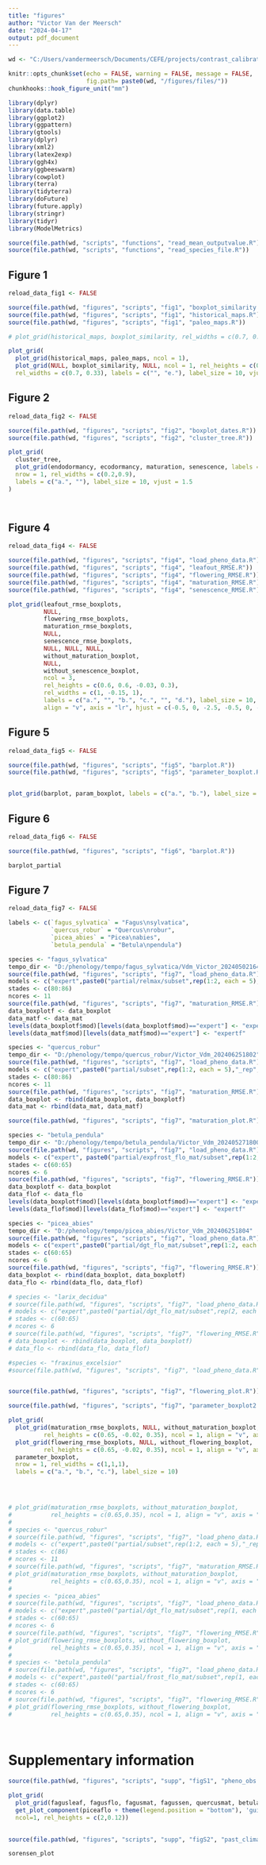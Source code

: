 ```yaml
---
title: "figures"
author: "Victor Van der Meersch"
date: "2024-04-17"
output: pdf_document
---
```


```r
wd <- "C:/Users/vandermeersch/Documents/CEFE/projects/contrast_calibrations"

knitr::opts_chunk$set(echo = FALSE, warning = FALSE, message = FALSE,
                      fig.path= paste0(wd, "/figures/files/"))
chunkhooks::hook_figure_unit("mm")

library(dplyr)
library(data.table)
library(ggplot2)
library(ggpattern)
library(gtools)
library(dplyr)
library(xml2)
library(latex2exp)
library(ggh4x)
library(ggbeeswarm)
library(cowplot)
library(terra)
library(tidyterra)
library(doFuture)
library(future.apply)
library(stringr)
library(tidyr)
library(ModelMetrics)

source(file.path(wd, "scripts", "functions", "read_mean_outputvalue.R"))
source(file.path(wd, "scripts", "functions", "read_species_file.R"))

```

## Figure 1

```r
reload_data_fig1 <- FALSE

source(file.path(wd, "figures", "scripts", "fig1", "boxplot_similarity.R"))
source(file.path(wd, "figures", "scripts", "fig1", "historical_maps.R"))
source(file.path(wd, "figures", "scripts", "fig1", "paleo_maps.R"))

# plot_grid(historical_maps, boxplot_similarity, rel_widths = c(0.7, 0.33), labels = c("", "c."), label_size = 10, vjust = 3)

plot_grid(
  plot_grid(historical_maps, paleo_maps, ncol = 1),
  plot_grid(NULL, boxplot_similarity, NULL, ncol = 1, rel_heights = c(0.11, 0.8, 0.11)),
  rel_widths = c(0.7, 0.33), labels = c("", "e."), label_size = 10, vjust = 5)


```

## Figure 2

```r
reload_data_fig2 <- FALSE

source(file.path(wd, "figures", "scripts", "fig2", "boxplot_dates.R"))
source(file.path(wd, "figures", "scripts", "fig2", "cluster_tree.R"))

plot_grid(
  cluster_tree,
  plot_grid(endodormancy, ecodormancy, maturation, senescence, labels = c("b.", "c.", "d.", "e."), label_size = 10, vjust = 1.5),
  nrow = 1, rel_widths = c(0.2,0.9),
  labels = c("a.", ""), label_size = 10, vjust = 1.5
)




```

\newpage 

## Figure 4

```r
reload_data_fig4 <- FALSE

source(file.path(wd, "figures", "scripts", "fig4", "load_pheno_data.R"))
source(file.path(wd, "figures", "scripts", "fig4", "leafout_RMSE.R"))
source(file.path(wd, "figures", "scripts", "fig4", "flowering_RMSE.R"))
source(file.path(wd, "figures", "scripts", "fig4", "maturation_RMSE.R"))
source(file.path(wd, "figures", "scripts", "fig4", "senescence_RMSE.R"))

plot_grid(leafout_rmse_boxplots,
          NULL,
          flowering_rmse_boxplots,
          maturation_rmse_boxplots,
          NULL,
          senescence_rmse_boxplots, 
          NULL, NULL, NULL,
          without_maturation_boxplot, 
          NULL,
          without_senescence_boxplot, 
          ncol = 3, 
          rel_heights = c(0.6, 0.6, -0.03, 0.3),
          rel_widths = c(1, -0.15, 1),
          labels = c("a.", "", "b.", "c.", "", "d."), label_size = 10, 
          align = "v", axis = "lr", hjust = c(-0.5, 0, -2.5, -0.5, 0, -2.5))

```

## Figure 5

```r
reload_data_fig5 <- FALSE

source(file.path(wd, "figures", "scripts", "fig5", "barplot.R"))
source(file.path(wd, "figures", "scripts", "fig5", "parameter_boxplot.R"))


plot_grid(barplot, param_boxplot, labels = c("a.", "b."), label_size = 10)

```

## Figure 6

```r
reload_data_fig6 <- FALSE

source(file.path(wd, "figures", "scripts", "fig6", "barplot.R"))

barplot_partial
```

## Figure 7 

```r
reload_data_fig7 <- FALSE

labels <- c(`fagus_sylvatica` = "Fagus\nsylvatica",
            `quercus_robur` = "Quercus\nrobur",
            `picea_abies` = "Picea\nabies",
            `betula_pendula` = "Betula\npendula")

species <- "fagus_sylvatica"
tempo_dir <- "D:/phenology/tempo/fagus_sylvatica/Vdm_Victor_202405021641"
source(file.path(wd, "figures", "scripts", "fig7", "load_pheno_data.R"))
models <- c("expert",paste0("partial/relmax/subset",rep(1:2, each = 5),"_rep", 1:5))
stades <- c(80:86)
ncores <- 11
source(file.path(wd, "figures", "scripts", "fig7", "maturation_RMSE.R"))
data_boxplotf <- data_boxplot
data_matf <- data_mat
levels(data_boxplotf$mod)[levels(data_boxplotf$mod)=="expert"] <- "expertf"
levels(data_matf$mod)[levels(data_matf$mod)=="expert"] <- "expertf"

species <- "quercus_robur"
tempo_dir <- "D:/phenology/tempo/quercus_robur/Victor_Vdm_202406251802"
source(file.path(wd, "figures", "scripts", "fig7", "load_pheno_data.R"))
models <- c("expert",paste0("partial/subset",rep(1:2, each = 5),"_rep", 1:5))
stades <- c(80:86)
ncores <- 11
source(file.path(wd, "figures", "scripts", "fig7", "maturation_RMSE.R"))
data_boxplot <- rbind(data_boxplot, data_boxplotf)
data_mat <- rbind(data_mat, data_matf)

source(file.path(wd, "figures", "scripts", "fig7", "maturation_plot.R"))

species <- "betula_pendula"
tempo_dir <- "D:/phenology/tempo/betula_pendula/Victor_Vdm_202405271800"
source(file.path(wd, "figures", "scripts", "fig7", "load_pheno_data.R"))
models <- c("expert", paste0("partial/expfrost_flo_mat/subset",rep(1:2, each = 5),"_rep", 1:5))
stades <- c(60:65)
ncores <- 6
source(file.path(wd, "figures", "scripts", "fig7", "flowering_RMSE.R"))
data_boxplotf <- data_boxplot
data_flof <- data_flo
levels(data_boxplotf$mod)[levels(data_boxplotf$mod)=="expert"] <- "expertf"
levels(data_flof$mod)[levels(data_flof$mod)=="expert"] <- "expertf"

species <- "picea_abies"
tempo_dir <- "D:/phenology/tempo/picea_abies/Victor_Vdm_202406251804"
source(file.path(wd, "figures", "scripts", "fig7", "load_pheno_data.R"))
models <- c("expert",paste0("partial/dgt_flo_mat/subset",rep(1:2, each = 5),"_rep", 1:5))
stades <- c(60:65)
ncores <- 6
source(file.path(wd, "figures", "scripts", "fig7", "flowering_RMSE.R"))
data_boxplot <- rbind(data_boxplot, data_boxplotf)
data_flo <- rbind(data_flo, data_flof)

# species <- "larix_decidua"
# source(file.path(wd, "figures", "scripts", "fig7", "load_pheno_data.R"))
# models <- c("expert",paste0("partial/dgt_flo_mat/subset",rep(2, each = 5),"_rep", 1:5))
# stades <- c(60:65)
# ncores <- 6
# source(file.path(wd, "figures", "scripts", "fig7", "flowering_RMSE.R"))
# data_boxplot <- rbind(data_boxplot, data_boxplotf)
# data_flo <- rbind(data_flo, data_flof)

#species <- "fraxinus_excelsior"
#source(file.path(wd, "figures", "scripts", "fig7", "load_pheno_data.R"))


source(file.path(wd, "figures", "scripts", "fig7", "flowering_plot.R"))

source(file.path(wd, "figures", "scripts", "fig7", "parameter_boxplot2.R"))

plot_grid(
  plot_grid(maturation_rmse_boxplots, NULL, without_maturation_boxplot, 
          rel_heights = c(0.65, -0.02, 0.35), ncol = 1, align = "v", axis = "lr"),
  plot_grid(flowering_rmse_boxplots, NULL, without_flowering_boxplot, 
          rel_heights = c(0.65, -0.02, 0.35), ncol = 1, align = "v", axis = "lr"),
  parameter_boxplot,
  nrow = 1, rel_widths = c(1,1,1),
  labels = c("a.", "b.", "c."), label_size = 10)
  



# plot_grid(maturation_rmse_boxplots, without_maturation_boxplot, 
#           rel_heights = c(0.65,0.35), ncol = 1, align = "v", axis = "lr")
# 
# species <- "quercus_robur"
# source(file.path(wd, "figures", "scripts", "fig7", "load_pheno_data.R"))
# models <- c("expert",paste0("partial/subset",rep(1:2, each = 5),"_rep", 1:5))
# stades <- c(86)
# ncores <- 11
# source(file.path(wd, "figures", "scripts", "fig7", "maturation_RMSE.R"))
# plot_grid(maturation_rmse_boxplots, without_maturation_boxplot, 
#           rel_heights = c(0.65,0.35), ncol = 1, align = "v", axis = "lr")
# 
# species <- "picea_abies"
# source(file.path(wd, "figures", "scripts", "fig7", "load_pheno_data.R"))
# models <- c("expert",paste0("partial/dgt_flo_mat/subset",rep(1, each = 5),"_rep", 1:5))
# stades <- c(60:65)
# ncores <- 6
# source(file.path(wd, "figures", "scripts", "fig7", "flowering_RMSE.R"))
# plot_grid(flowering_rmse_boxplots, without_flowering_boxplot, 
#           rel_heights = c(0.65,0.35), ncol = 1, align = "v", axis = "lr")
# 
# species <- "betula_pendula"
# source(file.path(wd, "figures", "scripts", "fig7", "load_pheno_data.R"))
# models <- c("expert",paste0("partial/frost_flo_mat/subset",rep(1, each = 5),"_rep", 1:5))
# stades <- c(60:65)
# ncores <- 6
# source(file.path(wd, "figures", "scripts", "fig7", "flowering_RMSE.R"))
# plot_grid(flowering_rmse_boxplots, without_flowering_boxplot, 
#           rel_heights = c(0.65,0.35), ncol = 1, align = "v", axis = "lr")




```

\newpage

# Supplementary information

```r

source(file.path(wd, "figures", "scripts", "supp", "figS1", "pheno_obs.R"))

plot_grid(
  plot_grid(fagusleaf, fagusflo, fagusmat, fagussen, quercusmat, betulaflo, piceaflo, ncol = 2),
  get_plot_component(piceaflo + theme(legend.position = "bottom"), 'guide-box-bottom', return_all = TRUE),
  ncol=1, rel_heights = c(2,0.12))
  

```

```r

source(file.path(wd, "figures", "scripts", "supp", "figS2", "past_climate.R"))

sorensen_plot
  

```



